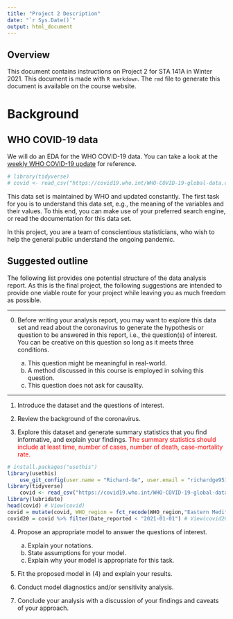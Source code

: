 ```yaml
---
title: "Project 2 Description"
date: "`r Sys.Date()`"
output: html_document
---
```

<!--
To update Github with your own code: 
1. PULL
From the Git tab, “Pull” the repository. This makes sure your local repository is synced with the remote repository. This is very important if other people are making changes to the repository or if you are working from multiple computers. 
2. STAGE
Select (aka. stage) the files you want to commit. In RStudio, this involves checking the “Staged” boxes in the Git tab.
3. COMMIT
Try to add a note so everyone will know what you're changing. 
4. PUSH
Saves these local changes to the online repository.
-->
## Overview

This document contains instructions on Project 2 for STA 141A in Winter 2021. This document is made with `R markdown`. The `rmd` file to generate this document is available on the course website.

# Background



## WHO COVID-19 data

We will do an EDA for the WHO COVID-19 data. You can take a look at the [weekly WHO COVID-19 update](https://www.who.int/emergencies/diseases/novel-coronavirus-2019/situation-reports) for reference.


```r
# library(tidyverse)
# covid <- read_csv("https://covid19.who.int/WHO-COVID-19-global-data.csv")
```

This data set is maintained by WHO and updated constantly. The first task for you is to understand this data set, e.g., the meaning of the variables and their values. To this end, you can make use of your preferred search engine, or read the documentation for this data set. 

In this project, you are a team of conscientious statisticians, who wish to help the general public understand the ongoing pandemic. 



## Suggested outline 

The following list provides one potential structure of the data analysis report. As this is the final project, the following suggestions are intended to provide one viable route for your project while leaving you as much freedom as possible. 

***

0. Before writing your analysis report, you may want to explore this data set and read about the coronavirus to generate the hypothesis or question to be answered in this report, i.e., the question(s) of interest. You can be creative on this question so long as it meets three conditions.

    a. This question might be meaningful in real-world. 
    b. A method discussed in this course is employed in solving this question. 
    c. This question does not ask for causality.  



***


1. Introduce the dataset and the questions of interest. 

2. Review the background of the coronavirus. 

3. Explore this dataset and generate summary statistics that you find informative, and explain your findings. <span style="color:red"> The summary statistics should include at least time, number of cases, number of death, case-mortality rate.</span>
<!-- RAHUL AND I START WITH THIS ONE -->
```r
# install.packages("usethis")
library(usethis)
    use_git_config(user.name = "Richard-Ge", user.email = "richardge951@gmail.com")
library(tidyverse)
    covid <- read_csv("https://covid19.who.int/WHO-COVID-19-global-data.csv")
library(lubridate)
head(covid) # View(covid)
covid = mutate(covid, WHO_region = fct_recode(WHO_region,"Eastern Mediterranean"="EMRO","Europe" = "EURO","Africa" = "AFRO","Western Pacific" = "WPRO","Americas"="AMRO","South-East Asia" = "SEARO"))
covid20 = covid %>% filter(Date_reported < "2021-01-01") # View(covid20)
```

4.  Propose an appropriate model to answer the questions of interest. 
      a. Explain your notations. 
      b. State assumptions for your model. 
      c. Explain why your model is appropriate for this task. 


5.  Fit the proposed model in (4) and explain your results. 

6.  Conduct model diagnostics and/or sensitivity analysis. 

7. Conclude your analysis with a discussion of your findings and caveats of your approach. 




